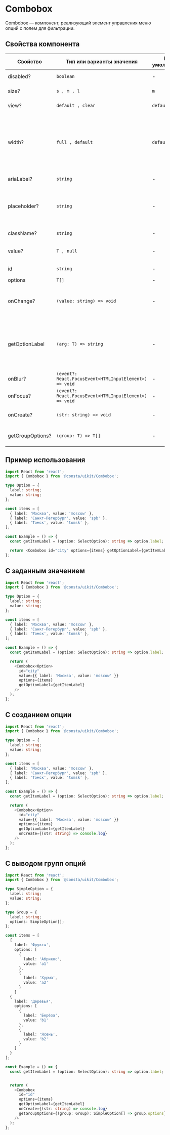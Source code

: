 
# Combobox

Combobox — компонент, реализующий элемент управления меню опций с полем для фильтрации.

## Cвойства компонента

| Свойство         | Тип или варианты значения                              | По умолчанию | Описание                                                                                              |
| ---------------- | ------------------------------------------------------ | ------------ | ----------------------------------------------------------------------------------------------------- |
| disabled?        | `boolean`                                              | -            | Активность компонента                                                                                 |
| size?            | `s , m , l`                                            | `m`          | Размер компонента                                                                                     |
| view?            | `default , clear`                                      | `default`    | Внешний вид компонента                                                                                |
| width?           | `full , default`                                       | `default`    | Cвойство определяет, какую ширину будет занимать компонент. `default` — ширина по размеру содержимого |
| ariaLabel?       | `string`                                               | -            | `aria` атрибут для метки                                                                              |
| placeholder?     | `string`                                               | -            | Placeholder — текст, который отобразится в качестве подсказки в пустом поле                           |
| className?       | `string`                                               | -            | Дополнительный класс                                                                                  |
| value?           | `T , null`                                             | -            | Значение селекта, по умолчанию `null`.                                                                |
| id               | `string`                                               | -            | Идентификатор селекта                                                                                 |
| options          | `T[]`                                                  | -            | Опции                                                                                                 |
| onChange?        | `(value: string) => void`                              | -            | Обработчик события изменения значения компонента                                                      |
| getOptionLabel   | `(arg: T) => string`                                   | -            | Функция для получения текста опции, который будет отображаться в поле для выбранного значения         |
| onBlur?          | `(event?: React.FocusEvent<HTMLInputElement>) => void` | -            | Обработчик события `blur`                                                                             |
| onFocus?         | `(event?: React.FocusEvent<HTMLInputElement>) => void` | -            | Обработчик события `focus`                                                                            |
| onCreate?        | `(str: string) => void`                                | -            | Функция для создания новой опции                                                                      |
| getGroupOptions? | `(group: T) => T[]`                                    | -            | Функция для получения опций из группы                                                                 |

## Пример использования

```ts
import React from 'react';
import { Combobox } from '@consta/uikit/Combobox';

type Option = {
  label: string;
  value: string;
};

const items = [
  { label: 'Москва', value: 'moscow' },
  { label: 'Санкт-Петербург', value: 'spb' },
  { label: 'Томск', value: 'tomsk' },
];

const Example = () => {
  const getItemLabel = (option: SelectOption): string => option.label;

  return <Combobox id="city" options={items} getOptionLabel={getItemLabel} />;
};
```

## С заданным значением

```ts
import React from 'react';
import { Combobox } from '@consta/uikit/Combobox';

type Option = {
  label: string;
  value: string;
};

const items = [
  { label: 'Москва', value: 'moscow' },
  { label: 'Санкт-Петербург', value: 'spb' },
  { label: 'Томск', value: 'tomsk' },
];

const Example = () => {
  const getItemLabel = (option: SelectOption): string => option.label;

  return (
    <Combobox<Option>
      id="city"
      value={{ label: 'Москва', value: 'moscow' }}
      options={items}
      getOptionLabel={getItemLabel}
    />
  );
};
```

## С созданием опции

```ts
import React from 'react';
import { Combobox } from '@consta/uikit/Combobox';

type Option = {
  label: string;
  value: string;
};

const items = [
  { label: 'Москва', value: 'moscow' },
  { label: 'Санкт-Петербург', value: 'spb' },
  { label: 'Томск', value: 'tomsk' },
];

const Example = () => {
  const getItemLabel = (option: SelectOption): string => option.label;

  return (
    <Combobox<Option>
      id="city"
      value={{ label: 'Москва', value: 'moscow' }}
      options={items}
      getOptionLabel={getItemLabel}
      onCreate={(str: string) => console.log}
    />
  );
};
```

## С выводом групп опций

```ts
import React from 'react';
import { Combobox } from '@consta/uikit/Combobox';

type SimpleOption = {
  label: string;
  value: string;
};

type Group = {
  label: string;
  options: SimpleOption[];
};

const items = [
  {
    label: 'Фрукты',
    options: [
      {
        label: 'Абрикос',
        value: 'а1'
      },
      {
        label: 'Хурма',
        value: 'a2'
      }
    ]
  {
    label: 'Деревья',
    options: [
      {
        label: 'Берёза',
        value: 'b1'
      },
      {
        label: 'Ясень',
        value: 'b2'
      }
    ]
  }
];

const Example = () => {
  const getItemLabel = (option: SelectOption): string => option.label;


  return (
    <Combobox
      id="id"
      options={items}
      getOptionLabel={getItemLabel}
      onCreate={(str: string) => console.log}
      getGroupOptions={(group: Group): SimpleOption[] => group.options}
    />
  );
};
```
